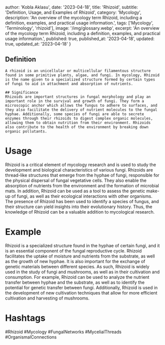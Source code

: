 
  author: 'Kobla Aklasu',
  date: '2023-04-18',
  title: 'Rhizoid',
  subtitle: 'Definition, Usage, and Examples of Rhizoid',
  category: 'Mycology',
  description: 'An overview of the mycology term Rhizoid, including a definition, examples, and practical usage information.',
  tags: ['Mycology', 'Terminology', 'rhizoid'],
  image: '/img/glossary.webp',
  excerpt: 'An overview of the mycology term Rhizoid, including a definition, examples, and practical usage information.',
  published: true,
  published_at: '2023-04-18',
  updated: true,
  updated_at: '2023-04-18'
}




## Definition
    A rhizoid is an unicellular or multicellular filamentous structure found in some primitive plants, algae, and fungi. In mycology, Rhizoid is the name given to a specialized structure formed by certain types of fungi to aid in attachment and absorption of nutrients. 
    
    ## Significance
    Rhizoids are important structures in fungal morphology and play an important role in the survival and growth of fungi. They form a microscopic anchor which allows the fungus to adhere to surfaces, and they also facilitate the delivery of nutrient molecules to the fungal hyphae. Additionally, some species of fungi are able to secrete enzymes through their rhizoids to digest complex organic molecules, allowing them to obtain nutrition from their environment. Rhizoids also contribute to the health of the environment by breaking down organic pollutants.

# Usage

Rhizoid is a critical element of mycology research and is used to study the development and biological characteristics of various fungi. Rhizoids are thread-like structures that emerge from the hyphae of fungi, responsible for the physical dispersal of fungal vegetative cells. They also enable the absorption of nutrients from the environment and the formation of microbial mats. In addition, Rhizoid can be used as a tool to assess the genetic make-up of fungi, as well as their ecological interactions with other organisms. The presence of Rhizoid has been used to identify a species of fungus, and their structure can yield insights into their evolutionary history. Thus, the knowledge of Rhizoid can be a valuable addition to mycological research.

# Example

Rhizoid is a specialized structure found in the hyphae of certain fungi, and it is an essential component of the fungal reproductive cycle. Rhizoid facilitates the uptake of moisture and nutrients from the substrate, as well as the growth of new hyphae. It is also important for the exchange of genetic materials between different species. As such, Rhizoid is widely used in the study of fungi and mushrooms, as well as in their cultivation and consumption. For example, Rhizoid can be used to analyze the nutrient transfer between hyphae and the substrate, as well as to identify the potential for genetic transfer between fungi. Additionally, Rhizoid is used in the development of new cultivation techniques that allow for more efficient cultivation and harvesting of mushrooms.

# Hashtags

#Rhizoid #Mycology #FungalNetworks #MycelialThreads #OrganismalConnections


